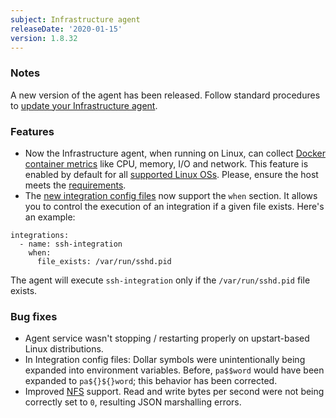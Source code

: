 ```yaml
---
subject: Infrastructure agent
releaseDate: '2020-01-15'
version: 1.8.32
---
```


### Notes

A new version of the agent has been released. Follow standard procedures to [update your Infrastructure agent](/docs/infrastructure/new-relic-infrastructure/installation/update-infrastructure-agent).

### Features

* Now the Infrastructure agent, when running on Linux, can collect [Docker container metrics](/docs/infrastructure/install-configure-manage-infrastructure/docker-installation/docker-container-monitoring-infrastructure) like CPU, memory, I/O and network. This feature is enabled by default for all [supported Linux OSs](/docs/infrastructure/new-relic-infrastructure/getting-started/compatibility-requirements-new-relic-infrastructure#operating-systems). Please, ensure the host meets the [requirements](/docs/infrastructure/install-configure-manage-infrastructure/docker-installation/docker-container-monitoring-infrastructure#requirements).
* The [new integration config files](/docs/integrations/integrations-sdk/file-specifications/integration-configuration-file-specifications-agent-v180) now support the `when` section. It allows you to control the execution of an integration if a given file exists. Here's an example:

```
integrations:
  - name: ssh-integration
    when:
      file_exists: /var/run/sshd.pid
```

The agent will execute `ssh-integration` only if the `/var/run/sshd.pid` file exists.

### Bug fixes

* Agent service wasn't stopping / restarting properly on upstart-based Linux distributions.
* In Integration config files: Dollar symbols were unintentionally being expanded into environment variables. Before, `pa$$word` would have been expanded to `pa${}${}word`; this behavior has been corrected.
* Improved [NFS](https://en.wikipedia.org/wiki/Network_File_System) support. Read and write bytes per second were not being correctly set to `0`, resulting JSON marshalling errors.
